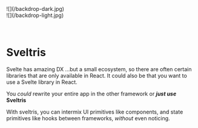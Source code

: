 <div className="sveltris-backdrop-dark">![](/backdrop-dark.jpg)</div>

<div className="sveltris-backdrop-light">![](/backdrop-light.jpg)</div>

<br />
<br />

# Sveltris

Svelte has amazing DX ...but a small ecosystem, so there are often certain libraries that are only available in React. It could also be that you want to use a Svelte library in React.

You _could_ rewrite your entire app in the other framework or **_just use_ Sveltris**

With sveltris, you can intermix UI primitives like components, and state primitives like hooks between frameworks, _without_ even noticing.
